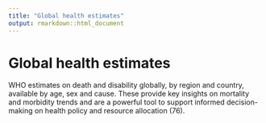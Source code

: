 ```yaml
---
title: "Global health estimates"
output: rmarkdown::html_document
---
```


# Global health estimates

WHO estimates on death and  disability  globally, by region and  country,  available by  age, sex and  cause. These  provide key insights on mortality and  morbidity trends and are a powerful tool  to support informed  decision-making on  health policy and resource allocation (76).
